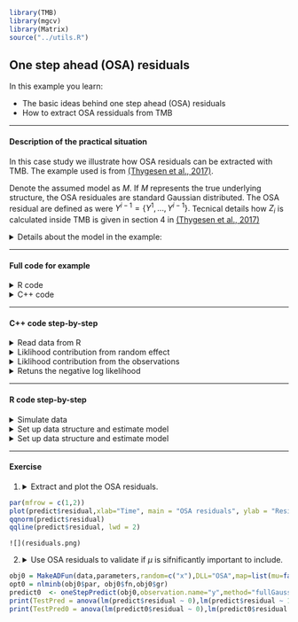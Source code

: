 ```r
library(TMB)
library(mgcv)
library(Matrix)
source("../utils.R")
```


## **One step ahead (OSA) residuals** 
In this example you learn:

* The basic ideas behind one step ahead (OSA) residuals
* How to extract OSA ressiduals from TMB


***
#### Description of the practical situation
In this case study we illustrate how OSA residuals can be extracted with TMB. The example used is from [(Thygesen et al., 2017)](https://www.researchgate.net/profile/Uffe_Thygesen/publication/316581864_Validation_of_ecological_state_space_models_using_the_Laplace_approximation/links/590c7401458515897e4df9c8/Validation-of-ecological-state-space-models-using-the-Laplace-approximation.pdf). 



Denote the assumed model as $M$. If $M$ represents the true underlying structure, the OSA residuales are standard Gaussian distributed. The OSA residual are defined as 
\begin{align}
Z_i = \Phi^{-1}(U_i), \hspace{3mm} \text{ where }\hspace{3mm}  U_i = P^M(Y_i\leq y_i | Y^{i-1} = y^{i-1}),
\end{align}
were $Y^{i-1} = \{Y^1,...,Y^{i-1}\}.$ Tecnical details how $Z_i$ is calculated inside TMB is given in section 4 in [(Thygesen et al., 2017)](https://www.researchgate.net/profile/Uffe_Thygesen/publication/316581864_Validation_of_ecological_state_space_models_using_the_Laplace_approximation/links/590c7401458515897e4df9c8/Validation-of-ecological-state-space-models-using-the-Laplace-approximation.pdf)

<details> <summary> Details about the model in the example: </summary> 

Consider the random walk

\begin{align}
X_{i+1} = X_{i} + \mu + \epsilon_i,  i = 1,...,N-1,
\end{align}

where $X_1 = 0$, $\mu$ is a constant drift term, and $\epsilon_i \sim N(0,\sigma_{\epsilon}^2)$. Assume we further observe:

\begin{align}
Y_{i} = X_{i} + \psi_i, i = 1,...,N,
\end{align}

where$\psi_i \sim N(0,\sigma_{\psi}^2)$ and independend of $\epsilon_i$.  In this example, prediction of $Y_{i}$ given $Y_{1,...,i-1}$ is of interest. 

</details>

***

#### Full code for example
<details> <summary> R code</summary>
```r
include_source("OSA.R", linesToInclud=c(1:999))
```
</details>
<details> <summary> C++ code</summary>
```r
include_source("OSA.cpp", linesToInclud=c(1:999))
```
</details>

***

#### C++ code step-by-step
<details>  
  <summary>Read data from R</summary>
```c++
  DATA_VECTOR(y);                  // Observations
  DATA_VECTOR_INDICATOR(keep, y);  // For one-step predictions
  DATA_SCALAR(huge);    //Used to integreat out X_1
  PARAMETER_VECTOR(x);  //The latent AR1 random variable
  PARAMETER(mu);        //The drift
  PARAMETER(logsigma);  //Log sd of epsilon
  PARAMETER(logs);      //Log sd of psi
```
</details>

<details>  
  <summary>Liklihood contribution from random effect</summary>
```c++
// Initial condition
Type nll = -dnorm(x(0), Type(0), huge, true);
  
// Increments
for (int i = 1; i < x.size(); ++i){
  nll -= dnorm(x(i), x(i - 1) + mu, exp(logsigma), true);
}
```
</details>



<details>  
  <summary>Liklihood contribution from the observations</summary>
```c++
for (int i = 0; i < y.size(); ++i){
  nll -= keep(i) * dnorm(y(i), x(i), exp(logs), true);
}
```
Note the `keep` vector, which is of interest in this example.
</details>

<details>  
  <summary>Retuns the negative log likelihood</summary>
```c++
  return nll;
```
</details>

***

#### R code step-by-step
<details>  
  <summary>Simulate data</summary>
```r
set.seed(123)
## Simulate data with these parameters
mu = 0.75
sigma = 1
s = 1
huge = 1e3
nT = 100
X = c(0,cumsum(rnorm(nT-1,mean=mu,sd=sigma)))
Y = X + rnorm(nT,sd=s)
```
</details>

<details>  
<summary>Set up data structure and estimate model</summary>
```r
data = list(y=Y,huge=huge)
parameters = list(x=X,mu=0,logsigma=log(sigma),logs=log(s))
obj = MakeADFun(data,parameters,random=c("x"),DLL="OSA")
opt = nlminb(obj$par, obj$fn,obj$gr)
```
</details>


<details>  
<summary>Set up data structure and estimate model</summary>
```r
predict  <- oneStepPredict(obj,observation.name="y",method="oneStepGeneric",data.term.indicator = "keep")
```
The OSA residuals are now available in `predict$residual`

</details>

***

#### Exercise


1. 
<details>  
  <summary> Extract and plot the OSA residuals.</summary>
```r
par(mfrow = c(1,2))
plot(predict$residual,xlab="Time", main = "OSA residuals", ylab = "Residual")
qqnorm(predict$residual)
qqline(predict$residual, lwd = 2)
```
    ![](residuals.png)
</details>


2. 
<details>  
  <summary> Use OSA residuals to validate if $\mu$ is sifnificantly important to include.</summary>
  Neglecting $\mu$ will cause a bias in the direction of the sign of $\mu$. We therefore test if the residuals are biased when not including $\mu$.
```r
obj0 = MakeADFun(data,parameters,random=c("x"),DLL="OSA",map=list(mu=factor(NA)))
opt0 = nlminb(obj0$par, obj0$fn,obj0$gr)
predict0  <- oneStepPredict(obj0,observation.name="y",method="fullGaussian")
print(TestPred = anova(lm(predict$residual ~ 0),lm(predict$residual ~ 1)))
print(TestPred0 = anova(lm(predict0$residual ~ 0),lm(predict0$residual ~ 1)))
```
</details>


